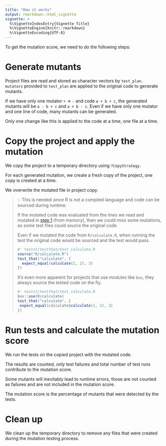 ```yaml
---
title: "How it works"
output: rmarkdown::html_vignette
vignette: >
  %\VignetteIndexEntry{Vignette Title}
  %\VignetteEngine{knitr::rmarkdown}
  %\VignetteEncoding{UTF-8}
---
```


To get the mutation score, we need to do the following steps:

# Generate mutants

Project files are read and stored as character vectors by `test_plan`.
`mutators` provided to `test_plan` are applied to the original code to generate mutants.

If we have only one mutator `+` → `-` and code `a + b + c`, the generated mutants will be `a - b + c` and `a + b - c`.
Even if we have only one mutator and one line of code, many mutants can be generated.

Only one change like this is applied to the code at a time, one file at a time.

# Copy the project and apply the mutation

We copy the project to a temporary directory using `?CopyStrategy`.

For each generated mutation, we create a fresh copy of the project, one copy is created at a time.

We overwrite the mutated file in project copy.


> 💡 This is needed since R is not a compiled language and code can be sourced during runtime.
>
> If the mutated code was evaluated from the lines we read and mutated in [step 1](#generate-mutants) (from memory), then we could miss some mutations, as some test files could source the original code.
>
> Even if we mutated the code from `R/calculate.R`, when running the test the original code would be sourced and the test would pass.
>
> ```r
> #' testst/testthat/test_calculate.R
> source("R/calculate.R")
> test_that("calculate", {
>   expect_equal(calculate(1, 2), 3)
> })
> ```
>
> It's even more apparent for projects that use modules like `box`, they always source the tested code on the fly.
>
> ```r
> #' testst/testthat/test_calculate.R
> box::use(R/calculate)
> test_that("calculate", {
>  expect_equal(calculate$calculate(1, 2), 3)
> })
> ```

# Run tests and calculate the mutation score

We run the tests on the copied project with the mutated code.

The results are counted, only test failures and total number of test runs contribute to the mutation score.

Some mutants will inevitably lead to runtime errors, those are not counted as failures and are not included in the mutation score.

The mutation score is the percentage of mutants that were detected by the tests.

# Clean up

We clean up the temporary directory to remove any files that were created during the mutation testing process.
